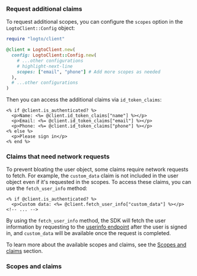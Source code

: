 
<FindUserInfoMissing method="id_token_claims" />

### Request additional claims

<ScopesAndClaimsIntroduction />

To request additional scopes, you can configure the `scopes` option in the `LogtoClient::Config` object:

```ruby
require "logto/client"

@client = LogtoClient.new(
  config: LogtoClient::Config.new(
    # ...other configurations
    # highlight-next-line
    scopes: ["email", "phone"] # Add more scopes as needed
  ),
  # ...other configurations
)
```

Then you can access the additional claims via `id_token_claims`:

```erb title="app/views/sample/index.html.erb"
<% if @client.is_authenticated? %>
  <p>Name: <%= @client.id_token_claims["name"] %></p>
  <p>Email: <%= @client.id_token_claims["email"] %></p>
  <p>Phone: <%= @client.id_token_claims["phone"] %></p>
<% else %>
  <p>Please sign in</p>
<% end %>
```

### Claims that need network requests

To prevent bloating the user object, some claims require network requests to fetch. For example, the `custom_data` claim is not included in the user object even if it's requested in the scopes. To access these claims, you can use the `fetch_user_info` method:

```erb title="app/views/sample/index.html.erb"
<% if @client.is_authenticated? %>
  <p>Custom data: <%= @client.fetch_user_info["custom_data"] %></p>
<!-- ... -->
```

By using the `fetch_user_info` method, the SDK will fetch the user information by requesting to the [userinfo endpoint](https://openid.net/specs/openid-connect-core-1_0.html#UserInfo) after the user is signed in, and `custom_data` will be available once the request is completed.

To learn more about the available scopes and claims, see the [Scopes and claims](#scopes-and-claims) section.

<GetUserInfoApis
  getIdTokenClaimsApi="@client.id_token_claims"
  fetchUserInfoApi="@client.fetch_user_info"
/>

### Scopes and claims

<ScopesAndClaims />
